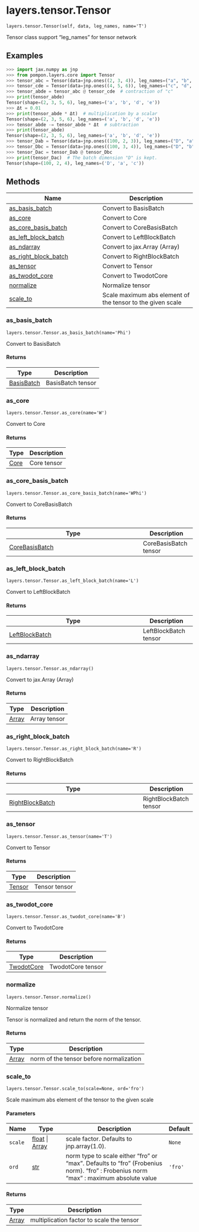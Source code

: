 # layers.tensor.Tensor { #pompon.layers.tensor.Tensor }

`layers.tensor.Tensor(self, data, leg_names, name='T')`

Tensor class support "leg_names" for tensor network

## Examples

```python
>>> import jax.numpy as jnp
>>> from pompon.layers.core import Tensor
>>> tensor_abc = Tensor(data=jnp.ones((2, 3, 4)), leg_names=("a", "b", "c"))
>>> tensor_cde = Tensor(data=jnp.ones((4, 5, 6)), leg_names=("c", "d", "e"))
>>> tensor_abde = tensor_abc @ tensor_cde  # contraction of "c"
>>> print(tensor_abde)
Tensor(shape=(2, 3, 5, 6), leg_names=('a', 'b', 'd', 'e'))
>>> Δt = 0.01
>>> print(tensor_abde * Δt)  # multiplication by a scalar
Tensor(shape=(2, 3, 5, 6), leg_names=('a', 'b', 'd', 'e'))
>>> tensor_abde -= tensor_abde * Δt  # subtraction
>>> print(tensor_abde)
Tensor(shape=(2, 3, 5, 6), leg_names=('a', 'b', 'd', 'e'))
>>> tensor_Dab = Tensor(data=jnp.ones((100, 2, 3)), leg_names=("D", "a", "b")) # "D" means batch dimension
>>> tensor_Dbc = Tensor(data=jnp.ones((100, 3, 4)), leg_names=("D", "b", "c"))
>>> tensor_Dac = tensor_Dab @ tensor_Dbc
>>> print(tensor_Dac)  # The batch dimension "D" is kept.
Tensor(shape=(100, 2, 4), leg_names=('D', 'a', 'c'))
```

## Methods

| Name | Description |
| --- | --- |
| [as_basis_batch](#pompon.layers.tensor.Tensor.as_basis_batch) | Convert to BasisBatch |
| [as_core](#pompon.layers.tensor.Tensor.as_core) | Convert to Core |
| [as_core_basis_batch](#pompon.layers.tensor.Tensor.as_core_basis_batch) | Convert to CoreBasisBatch |
| [as_left_block_batch](#pompon.layers.tensor.Tensor.as_left_block_batch) | Convert to LeftBlockBatch |
| [as_ndarray](#pompon.layers.tensor.Tensor.as_ndarray) | Convert to jax.Array (Array) |
| [as_right_block_batch](#pompon.layers.tensor.Tensor.as_right_block_batch) | Convert to RightBlockBatch |
| [as_tensor](#pompon.layers.tensor.Tensor.as_tensor) | Convert to Tensor |
| [as_twodot_core](#pompon.layers.tensor.Tensor.as_twodot_core) | Convert to TwodotCore |
| [normalize](#pompon.layers.tensor.Tensor.normalize) | Normalize tensor |
| [scale_to](#pompon.layers.tensor.Tensor.scale_to) | Scale maximum abs element of the tensor to the given scale |

### as_basis_batch { #pompon.layers.tensor.Tensor.as_basis_batch }

`layers.tensor.Tensor.as_basis_batch(name='Phi')`

Convert to BasisBatch

#### Returns

| Type                                            | Description       |
|-------------------------------------------------|-------------------|
| [BasisBatch](`pompon.layers.tensor.BasisBatch`) | BasisBatch tensor |

### as_core { #pompon.layers.tensor.Tensor.as_core }

`layers.tensor.Tensor.as_core(name='W')`

Convert to Core

#### Returns

| Type                                | Description   |
|-------------------------------------|---------------|
| [Core](`pompon.layers.tensor.Core`) | Core tensor   |

### as_core_basis_batch { #pompon.layers.tensor.Tensor.as_core_basis_batch }

`layers.tensor.Tensor.as_core_basis_batch(name='WPhi')`

Convert to CoreBasisBatch

#### Returns

| Type                                                    | Description           |
|---------------------------------------------------------|-----------------------|
| [CoreBasisBatch](`pompon.layers.tensor.CoreBasisBatch`) | CoreBasisBatch tensor |

### as_left_block_batch { #pompon.layers.tensor.Tensor.as_left_block_batch }

`layers.tensor.Tensor.as_left_block_batch(name='L')`

Convert to LeftBlockBatch

#### Returns

| Type                                                    | Description           |
|---------------------------------------------------------|-----------------------|
| [LeftBlockBatch](`pompon.layers.tensor.LeftBlockBatch`) | LeftBlockBatch tensor |

### as_ndarray { #pompon.layers.tensor.Tensor.as_ndarray }

`layers.tensor.Tensor.as_ndarray()`

Convert to jax.Array (Array)

#### Returns

| Type                 | Description   |
|----------------------|---------------|
| [Array](`jax.Array`) | Array tensor  |

### as_right_block_batch { #pompon.layers.tensor.Tensor.as_right_block_batch }

`layers.tensor.Tensor.as_right_block_batch(name='R')`

Convert to RightBlockBatch

#### Returns

| Type                                                      | Description            |
|-----------------------------------------------------------|------------------------|
| [RightBlockBatch](`pompon.layers.tensor.RightBlockBatch`) | RightBlockBatch tensor |

### as_tensor { #pompon.layers.tensor.Tensor.as_tensor }

`layers.tensor.Tensor.as_tensor(name='T')`

Convert to Tensor

#### Returns

| Type                                    | Description   |
|-----------------------------------------|---------------|
| [Tensor](`pompon.layers.tensor.Tensor`) | Tensor tensor |

### as_twodot_core { #pompon.layers.tensor.Tensor.as_twodot_core }

`layers.tensor.Tensor.as_twodot_core(name='B')`

Convert to TwodotCore

#### Returns

| Type                                            | Description       |
|-------------------------------------------------|-------------------|
| [TwodotCore](`pompon.layers.tensor.TwodotCore`) | TwodotCore tensor |

### normalize { #pompon.layers.tensor.Tensor.normalize }

`layers.tensor.Tensor.normalize()`

Normalize tensor

Tensor is normalized and return the norm of the tensor.

#### Returns

| Type                 | Description                             |
|----------------------|-----------------------------------------|
| [Array](`jax.Array`) | norm of the tensor before normalization |

### scale_to { #pompon.layers.tensor.Tensor.scale_to }

`layers.tensor.Tensor.scale_to(scale=None, ord='fro')`

Scale maximum abs element of the tensor to the given scale

#### Parameters

| Name    | Type                                     | Description                                                                                                                         | Default   |
|---------|------------------------------------------|-------------------------------------------------------------------------------------------------------------------------------------|-----------|
| `scale` | [float](`float`) \| [Array](`jax.Array`) | scale factor. Defaults to jnp.array(1.0).                                                                                           | `None`    |
| `ord`   | [str](`str`)                             | norm type to scale either "fro" or "max". Defaults to "fro" (Frobenius norm). "fro" : Frobenius norm "max" : maximum absolute value | `'fro'`   |

#### Returns

| Type                 | Description                               |
|----------------------|-------------------------------------------|
| [Array](`jax.Array`) | multiplication factor to scale the tensor |